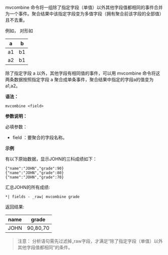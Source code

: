 mvcombine 命令将一组除了指定字段（单值）以外其他字段值都相同的事件合并为一个事件。聚合结果中该指定字段变为多值字段（拥有聚合前该字段的全部值）且不去重。

例如，
对形如

|a |b|
|:--:|:--:|
|a1 |b1|
|a2 |b1|

除了指定字段 a 以外，其他字段有相同值的事件，可以用 mvcombine 命令将这两条数据按照指定字段 a 聚合成单条事件，聚合结果中指定的字段a的值变为 a1,a2。

**语法：**

```
mvcombine <field>
```

**参数说明：**

必填参数：

* field ：要聚合的字段名称。

**示例**

有以下原始数据，显示JOHN的三科成绩如下：

```
{"name":"JOHN","grade":90}
{"name":"JOHN","grade":80}
{"name":"JOHN","grade":70}
```

汇总JOHN的所有成绩:

```
*| fields - _raw| mvcombine grade
```

返回结果:

|name |grade|
|:--:|:--:|
|JOHN|90,80,70|

>注意：
分析语句需先过滤掉_raw字段，才满足“除了指定字段（单值）以外其他字段值都相同”的条件。